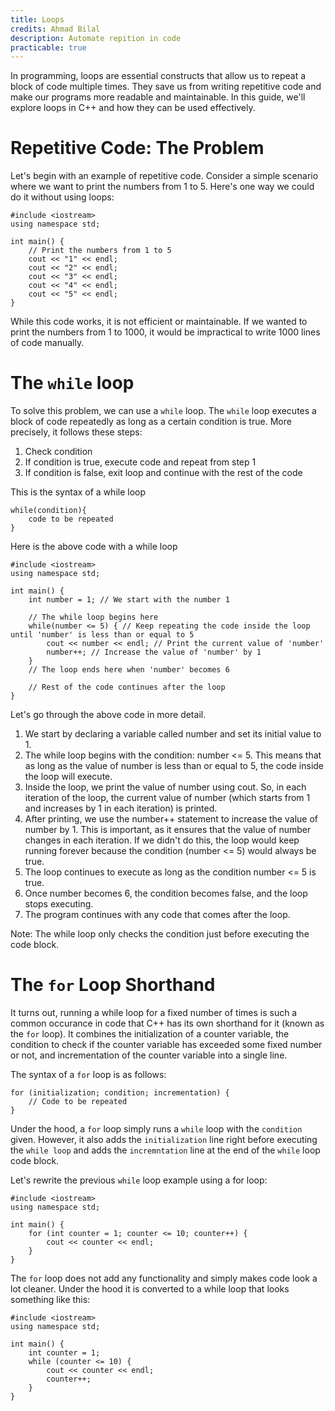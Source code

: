 ```yaml
---
title: Loops
credits: Ahmad Bilal
description: Automate repition in code
practicable: true
---
```


In programming, loops are essential constructs that allow us to repeat a block of code multiple times. They save us from writing repetitive code and make our programs more readable and maintainable. In this guide, we'll explore loops in C++ and how they can be used effectively.

# Repetitive Code: The Problem

Let's begin with an example of repetitive code. Consider a simple scenario where we want to print the numbers from 1 to 5. Here's one way we could do it without using loops:

```
#include <iostream>
using namespace std;

int main() {
    // Print the numbers from 1 to 5
    cout << "1" << endl;
    cout << "2" << endl;
    cout << "3" << endl;
    cout << "4" << endl;
    cout << "5" << endl;
}
```

While this code works, it is not efficient or maintainable. If we wanted to print the numbers from 1 to 1000, it would be impractical to write 1000 lines of code manually.

# The `while` loop

To solve this problem, we can use a `while` loop. The `while` loop executes a block of code repeatedly as long as a certain condition is true. More precisely, it follows these steps:

1. Check condition
2. If condition is true, execute code and repeat from step 1
3. If condition is false, exit loop and continue with the rest of the code

This is the syntax of a while loop
```
while(condition){
    code to be repeated
}
```

Here is the above code with a while loop

```
#include <iostream>
using namespace std;

int main() {
    int number = 1; // We start with the number 1

    // The while loop begins here
    while(number <= 5) { // Keep repeating the code inside the loop until 'number' is less than or equal to 5
        cout << number << endl; // Print the current value of 'number'
        number++; // Increase the value of 'number' by 1
    }
    // The loop ends here when 'number' becomes 6

    // Rest of the code continues after the loop
}
```

Let's go through the above code in more detail.

1. We start by declaring a variable called number and set its initial value to 1.
2. The while loop begins with the condition: number <= 5. This means that as long as the value of number is less than or equal to 5, the code inside the loop will execute.
3. Inside the loop, we print the value of number using cout. So, in each iteration of the loop, the current value of number (which starts from 1 and increases by 1 in each iteration) is printed.
4. After printing, we use the number++ statement to increase the value of number by 1. This is important, as it ensures that the value of number changes in each iteration. If we didn't do this, the loop would keep running forever because the condition (number <= 5) would always be true.
5. The loop continues to execute as long as the condition number <= 5 is true.
6. Once number becomes 6, the condition becomes false, and the loop stops executing.
7. The program continues with any code that comes after the loop.


Note: The while loop only checks the condition just before executing the code block.

# The `for` Loop Shorthand

It turns out, running a while loop for a fixed number of times is such a common occurance in code that C++ has its own shorthand for it (known as the `for` loop). It combines the initialization of a counter variable, the condition to check if the counter variable has exceeded some fixed number or not, and incrementation of the counter variable into a single line.

The syntax of a `for` loop is as follows:

```
for (initialization; condition; incrementation) {
    // Code to be repeated
}
```

Under the hood, a `for` loop simply runs a `while` loop with the `condition` given. However, it also adds the `initialization` line right before executing the `while loop` and adds the `incremntation` line at the end of the `while` loop code block.

Let's rewrite the previous `while` loop example using a for loop:

```
#include <iostream>
using namespace std;

int main() {
    for (int counter = 1; counter <= 10; counter++) {
        cout << counter << endl;
    }
}
```

The `for` loop does not add any functionality and simply makes code look a lot cleaner. Under the hood it is converted to a while loop that looks something like this:

```
#include <iostream>
using namespace std;

int main() {
    int counter = 1;
    while (counter <= 10) {
        cout << counter << endl;
        counter++;
    }
}
```
